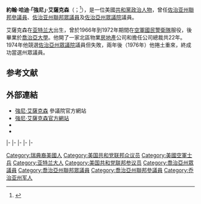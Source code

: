 {{noteTA
|1=zh-cn:伊萨克松;zh-hant:艾薩克森;
|2=zh-cn:约翰尼;zh-hant:強尼;
}}
{{Expand|time=2015-07-10T17:27:14+00:00}}
{{请求翻译|time=2015-07-10T17:27:14+00:00}}
{{Infobox officeholder
|name         = 強尼·艾薩克森<br>Johnny Isakson
|image        = Johnny Isakson official Senate photo.jpg
|jr/sr        = 聯邦參議員
|state        = [[喬治亞州|佐治亚州]]
|alongside    = [[薩克斯比·錢布利斯|薩克斯比·錢布利斯]]、[[大衛·珀杜|大衛·珀杜]]
|term_start   = 2005年1月3日
|term_end     = 2019年12月31日
|predecessor  = Zell Miller
|successor    = Kelly Loeffler
|office1      = {{le|美國參議院退伍軍人事務委員會|United States Senate Committee on Veterans' Affairs}}主席
|term_start1  = 2015年1月3日
|term_end1    = 2019年12月31日
|predecessor1 = [[伯尼·桑德斯|伯尼·桑德斯]]
|successor1   = [[傑里·莫蘭|傑里·莫蘭]]
|office2      = {{le|美國參議院道德委員會|United States Senate Select Committee on Ethics}}主席
|term_start2  = 2015年1月3日
|term_end2    = 2019年12月19日
|predecessor2 = [[芭芭拉·柏克瑟|芭芭拉·柏克瑟]]
|successor2   = [[詹姆斯·蘭克福德|詹姆斯·蘭克福德]]
|state3       = 佐治亚州
|district3    = [[喬治亞州第六國會選區|六]]
|term_start3  = 1999年2月23日
|term_end3    = 2005年1月3日
|predecessor3 = [[紐特·金里奇|紐特·金里奇]]
|successor3   = [[湯姆·普賴斯_(美國政治人物)|湯姆·普賴斯]]
|state_house4 = 佐治亚州
|district4    = 二十一
|term_start4  = 1977年1月3日
|term_end4    = 1991年1月3日
|predecessor4 = 不詳
|successor4   = [[詹姆斯·米爾斯_(喬治亞州政治人物)|詹姆斯·米爾斯]]
|birth_name   = 約翰·哈迪·艾薩克森<br>John Hardy Isakson
|birth_date   = {{nowrap|{{birth date|1944|12|28}}}}
|birth_place  = {{USA-1912}}[[喬治亞州|喬治亞州]][[亚特兰大|亚特兰大]]
|death_date   = {{death date and age|2021|12|19|1944|12|28}}
|death_place  = {{USA}}[[喬治亞州|喬治亞州]][[亚特兰大|亚特兰大]]
|party        = {{GOP}}
|spouse       = 黛安·戴維森（Dianne Davison）
|children     = 約翰（John）<br>凱文（Kevin）<br>朱莉（Julie）
|alma_mater   = [[喬治亞大學|喬治亞大學]]<ref>{{cite web|title=Greeks in the 113th Congress|url=http://www.nicindy.org/blog/greeks-in-the-113th-congress/|publisher=North-American Interfraternity Conference|accessdate=2013-09-02|deadurl=yes|archiveurl=https://web.archive.org/web/20140327052229/http://www.nicindy.org/blog/greeks-in-the-113th-congress/|archivedate=2014年3月27日}}</ref>
|religion     = [[循道宗|循道宗]]
|website      = {{URL|http://www.isakson.senate.gov|參議員網站}}
|signature    = JohnnyIsaksonSignature.jpg
|allegiance   = {{USA}}
|branch       = [[空軍國民警衛隊|空軍國民警衛隊]]
|serviceyears = 1966－1972
|unit         = {{le|喬治亞州空軍國民警衛隊|Georgia Air National Guard}}
}}

'''約翰·哈迪·「強尼」·艾薩克森'''（{{lang-en|'''John Hardy "Johnny" Isakson'''}}；{{bd|1944年|12月28日|2021年|12月19日|catIdx=Isakson}}<ref>{{cite news|url = https://www.nytimes.com/2021/12/19/us/politics/johnny-isakson-dead.html|title = Johnny Isakson, Longtime Senator From Georgia, Is Dead at 76|work = [[The_New_York_Times|The New York Times]]|date = 2021-12-19|accessdate = 2021-12-19|last = McFadden|first = Robert D.|archive-date = 2022-05-04|archive-url = https://web.archive.org/web/20220504031642/https://www.nytimes.com/2021/12/19/us/politics/johnny-isakson-dead.html}}</ref>），是一位美國[[共和黨_(美國)|共和黨]][[政治人物|政治人物]]，曾任[[喬治亞州|佐治亚州]][[美国参议院|聯邦參議員]]、[[喬治亞州|佐治亚州]][[美国众议院|聯邦眾議員]]及[[喬治亞州眾議院|佐治亞州眾議院]]議員。

艾薩克森在[[亚特兰大|亚特兰大]]出生，曾於1966年到1972年期間在[[空軍國民警衛隊|空軍國民警衛隊]]服役，後畢業於[[喬治亞大學|喬治亞大學]]。他開了一家北區物業[[房地產|房地產]]公司和擔任公司總裁共22年。1974年他競選[[喬治亞州眾議院|佐治亞州眾議院]]議員但失敗，兩年後（1976年）他捲土重來，終成功當選州眾議員。

==参考文献==
{{reflist}}

==外部連結==
{{Commonscat|Johnny Isakson|強尼·艾薩克森}}
*[http://isakson.senate.gov/ 強尼·艾薩克森] {{Wayback|url=http://isakson.senate.gov/ |date=20150707144001 }}參議院官方網站
*[http://johnnyisakson.com/ 強尼·艾薩克森官方網站] {{Wayback|url=http://johnnyisakson.com/ |date=20101028214303 }}
*{{Dmoz|Regional/North_America/United_States/Georgia/Government/Federal/US_Senate/Johnny_Isakson_%5BR%5D}}
*{{CongLinks | congbio = i000055 | ballot = Johnny_Isakson | nndb = 092/000038975 | votesmart = 1721 | govtrack = 400194 | opencong = 400194 | our = 926 | rollcall = 132 | politifact = johnny-isakson | fec = S6GA00119 | opensecrets = N00002593 | assets = john-isakson | legistorm = 53/Sen_John_Hardy_Isakson.html | followthemoney = | ontheissues = Senate/Johnny_Isakson.htm | congress = johnny-isakson/1608 | worldcat = lccn-no2009-124477 | cspan = 59135 | imdb = 2354559 | bloomberg = johnny-isakson | nyt = i/johnny_isakson | washpo = gIQAkTA2DP }}

{{s-start}}
{{s-ppo}}
{{s-bef|before=[[蓋伊·戴維斯_(政治人物)|蓋伊·戴維斯]]}}
{{s-ttl|title={{le|佐治亞州州長列表|List of Governors of Georgia|佐治亞州州長}}[[共和黨_(美國)|共和黨]]被提名人|years={{le|1990年喬治亞州州長選舉|Georgia gubernatorial election, 1990|1990年}}}}
{{s-aft|after={{le|蓋伊·米爾納|Guy Millner}}}}
|-
{{s-bef|before={{le|麥克·馬丁利|Mack Mattingly}}}}
{{s-ttl|title={{nowrap|[[美國參議員|美國參議員]]{{le|喬治亞州美國參議院議員列表|List of United States Senators from Georgia|喬治亞州}}[[共和黨_(美國)|共和黨]]被提名人}}<br>（[[美國參議員類別|第3類]]）|years={{le|2004年喬治亞州美國參議院議員選舉|United States Senate election in Georgia, 2004|2004年}}、{{le|2010年喬治亞州美國參議院議員選舉|United States Senate election in Georgia, 2010|2010年}}、{{le|2016年喬治亞州美國參議院議員選舉|United States Senate election in Georgia, 2016|2016年}}}}
{{s-aft|after=Kelly Loeffler}}
|-
{{s-par|us-hs}}
{{s-bef|before=[[紐特·金里奇|紐特·金里奇]]}}
{{s-ttl|title=[[喬治亞州第六國會選區|喬治亞州第六國會選區]]<br>{{le|喬治亞州美國眾議院議員列表|List of United States Representatives from Georgia|眾議院議員}}|years=1999年－2005年}}
{{s-aft|after=[[湯姆·普賴斯_(美國政治人物)|湯姆·普賴斯]]}}
|-
{{s-par|us-sen}}
{{s-bef|before=Zell Miller}}
{{s-ttl|title={{le|佐治亞州美國參議員列表|List of United States Senators from Georgia|佐治亚州联邦参议员}}|years=2005年1月3日－2019年12月31日|alongside=[[薩克斯比·錢布利斯|薩克斯比·錢布利斯]]、[[大衛·珀杜|大衛·珀杜]]}}
{{s-aft|after=Kelly Loeffler}}
|-
{{s-bef|before=[[伯尼·桑德斯|伯尼·桑德斯]]}}
{{s-ttl|title={{le|美國參議院退伍軍人事務委員會|United States Senate Committee on Veterans' Affairs}}主席|years=2015年1月3日－2019年12月31日}}
{{s-aft|after=[[傑里·莫蘭|傑里·莫蘭]]}}
|-
{{s-bef|before=[[芭芭拉·柏克瑟|芭芭拉·柏克瑟]]}}
{{s-ttl|title={{le|美國參議院道德委員會|United States Senate Select Committee on Ethics}}主席|years=2015年1月3日－2019年12月19日}}
{{s-aft|after=[[詹姆斯·蘭克福德|詹姆斯·蘭克福德]]}}
{{s-end}}

{{Authority control}}

{{DEFAULTSORT:Isakson, Johnny}}
[[Category:瑞典裔美國人|Category:瑞典裔美國人]]
[[Category:美国共和党联邦众议员|Category:美国共和党联邦众议员]]
[[Category:美國空軍士兵|Category:美國空軍士兵]]
[[Category:亚特兰大人|Category:亚特兰大人]]
[[Category:美国共和党联邦参议员|Category:美国共和党联邦参议员]]
[[Category:喬治亞州眾議員|Category:喬治亞州眾議員]]
[[Category:喬治亞州聯邦眾議員|Category:喬治亞州聯邦眾議員]]
[[Category:喬治亞州聯邦參議員|Category:喬治亞州聯邦參議員]]
[[Category:乔治亚州军人|Category:乔治亚州军人]]